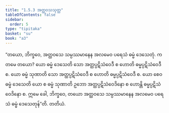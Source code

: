 ```yaml
---
title: "1.5.3 အတ္ထဝသသုတ္တ"
tableOfContents: false
sidebar:
  order: 5
type: "tipitaka"
basket: "su"
book: "a3"
---
```



<DynamicBreadcrumb />

<Division number="43" book="a3">

<Paragraph number="278" book="a3">
“တယော, ဘိက္ခဝေ, အတ္ထဝသေ သမ္ပဿမာနေန အလမေဝ ပရေသံ ဓမ္မံ ဒေသေတုံ. ကတမေ တယော? ယော ဓမ္မံ ဒေသေတိ သော အတ္ထပ္ပဋိသံဝေဒီ စ ဟောတိ ဓမ္မပ္ပဋိသံဝေဒီ စ. ယော ဓမ္မံ သုဏာတိ သော အတ္ထပ္ပဋိသံဝေဒီ စ ဟောတိ ဓမ္မပ္ပဋိသံဝေဒီ စ. ယော စေဝ ဓမ္မံ ဒေသေတိ ယော စ ဓမ္မံ သုဏာတိ ဥဘော အတ္ထပ္ပဋိသံဝေဒိနော စ ဟောန္တိ ဓမ္မပ္ပဋိသံဝေဒိနော စ. ဣမေ ခေါ, ဘိက္ခဝေ, တယော အတ္ထဝသေ သမ္ပဿမာနေန အလမေဝ ပရေသံ ဓမ္မံ ဒေသေတုန်”တိ.

</Paragraph>
</Division>

<Paragraph number="279" type="center" book="a3">
တတိယံ.
</Paragraph>